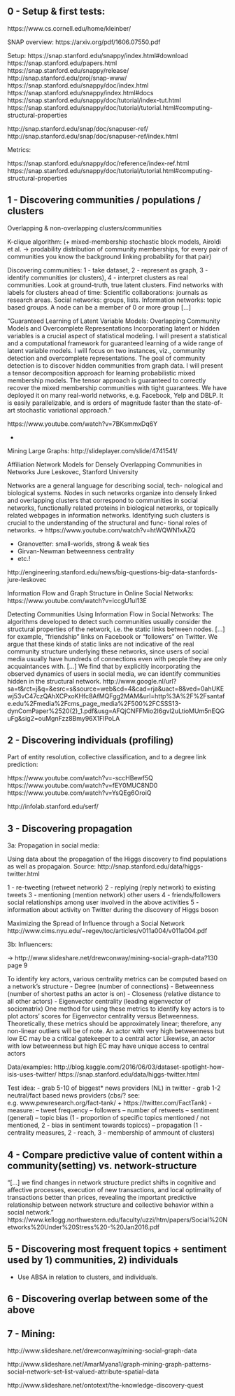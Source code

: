 
## 0 - Setup & first tests:

https://www.cs.cornell.edu/home/kleinber/

SNAP overview:
https://arxiv.org/pdf/1606.07550.pdf

Setup:
https://snap.stanford.edu/snappy/index.html#download
https://snap.stanford.edu/papers.html
https://snap.stanford.edu/snappy/release/
http://snap.stanford.edu/proj/snap-www/
https://snap.stanford.edu/snappy/doc/index.html
https://snap.stanford.edu/snappy/index.html#docs
https://snap.stanford.edu/snappy/doc/tutorial/index-tut.html
https://snap.stanford.edu/snappy/doc/tutorial/tutorial.html#computing-structural-properties

http://snap.stanford.edu/snap/doc/snapuser-ref/
http://snap.stanford.edu/snap/doc/snapuser-ref/index.html
 
Metrics:

https://snap.stanford.edu/snappy/doc/reference/index-ref.html
https://snap.stanford.edu/snappy/doc/tutorial/tutorial.html#computing-structural-properties


## 1 - Discovering communities / populations / clusters

Overlapping & non-overlapping clusters/communities

K-clique algorithm:
(+ mixed-membership stochastic block models, Airoldi et al. -> prodability distribution of community memberships, for every pair of 
communities you know the background linking probability for that pair)

Discovering communities:
1 - take dataset, 2 - represent as graph, 3 - identify communities (or clusters), 4 - interpret clusters as real communities. 
Look at ground-truth, true latent clusters. Find networks with labels for clusters ahead of time: Scientific collaborations: 
journals as research areas. Social networks: groups, lists. Information networks: topic based groups. A node can be a member of 0 or more group […]

"Guaranteed Learning of Latent Variable Models: Overlapping Community Models and Overcomplete Representations
Incorporating latent or hidden variables is a crucial aspect of statistical modeling. I will present a statistical and a 
computational framework for guaranteed learning of a wide range of latent variable models. I will focus on two instances, 
viz., community detection and overcomplete representations. The goal of community detection is to discover hidden communities 
from graph data. I will present a tensor decomposition approach for learning probabilistic mixed membership models. 
The tensor approach is guaranteed to correctly recover the mixed membership communities with tight guarantees. We have deployed 
it on many real-world networks, e.g. Facebook, Yelp and DBLP. It is easily parallelizable, and is orders  of magnitude faster 
than the state-of-art stochastic variational approach."

https://www.youtube.com/watch?v=7BKsmmxDq6Y

+

Mining Large Graphs:
http://slideplayer.com/slide/4741541/

Affiliation Network Models for Densely Overlapping Communities in Networks
Jure Leskovec, Stanford University

Networks are a general language for describing social, tech- nological and biological systems. Nodes in such networks organize 
into densely linked and overlapping clusters that correspond to communities in social networks, functionally related proteins 
in biological networks, or topically related webpages in information networks. Identifying such clusters is crucial to the 
understanding of the structural and func- tional roles of networks.
-> https://www.youtube.com/watch?v=htWQWN1xAZQ


- Granovetter: small-worlds, strong & weak ties
- Girvan-Newman betweenness centrality
- etc.!

http://engineering.stanford.edu/news/big-questions-big-data-stanfords-jure-leskovec


Information Flow and Graph Structure in Online Social Networks:
https://www.youtube.com/watch?v=iccgU1ul13E

Detecting Communities Using Information Flow in Social Networks:
The algorithms developed to detect such communities usually consider the structural properties of the network, i.e. the static 
links between nodes. [...] for example, “friendship” links on Facebook or “followers” on Twitter. We argue that these kinds of
static links are not indicative of the real community structure underlying these networks, since users of social media usually
have hundreds of connections even with people they are only acquaintances with. [...] We find that by explicitly incorporating 
the observed dynamics of users in social media, we can identify communities hidden in the structural network.
http://www.google.nl/url?sa=t&rct=j&q=&esrc=s&source=web&cd=4&cad=rja&uact=8&ved=0ahUKEwj53vC47czQAhXCPxoKHfc8AfMQFgg2MAM&url=http%3A%2F%2Fsantafe.edu%2Fmedia%2Fcms_page_media%2F500%2FCSSS13-dynComPaper%2520(2)_1.pdf&usg=AFQjCNFFMio2I6gvl2uLtioMUm5nEQGuFg&sig2=ouMgnFzz8Bmy96X1FlPoLA




## 2 - Discovering individuals (profiling)

Part of entity resolution, collective classification, and to a degree link prediction:

https://www.youtube.com/watch?v=-sccHBewf5Q
https://www.youtube.com/watch?v=fEY0MUC8ND0
https://www.youtube.com/watch?v=YsQEg6OroiQ

http://infolab.stanford.edu/serf/

 
## 3 - Discovering propagation

3a: Propagation in social media:

Using data about the propagation of the Higgs discovery to find populations as well as propagaion.
Source: http://snap.stanford.edu/data/higgs-twitter.html

1 - re-tweeting (retweet network)
2 - replying (reply network) to existing tweets
3 - mentioning (mention network) other users
4 - friends/followers social relationships among user involved in the above activities
5 - information about activity on Twitter during the discovery of Higgs boson

Maximizing the Spread of Influence through a Social Network
http://www.cims.nyu.edu/~regev/toc/articles/v011a004/v011a004.pdf

3b: Influencers:

-> http://www.slideshare.net/drewconway/mining-social-graph-data?130 page 9

To identify key actors, various centrality metrics can be computed based on a network’s structure 
- Degree (number of connections) 
- Betweenness (number of shortest paths an actor is on) 
- Closeness (relative distance to all other actors) 
- Eigenvector centrality (leading eigenvector of sociomatrix) 
One method for using these metrics to identify key actors is to plot actors’ scores for Eigenvector centrality 
versus Betweenness. 
Theoretically, these metrics should be approximately linear; therefore, any non-linear outliers will be of note. 
An actor with very high betweenness but low EC may be a critical gatekeeper to a central actor
Likewise, an actor with low betweenness but high EC may have unique access to central actors


Data/examples:
http://blog.kaggle.com/2016/06/03/dataset-spotlight-how-isis-uses-twitter/
https://snap.stanford.edu/data/higgs-twitter.html

Test idea:
- grab 5-10 of biggest* news providers (NL) in twitter
- grab 1-2 neutral/fact based news providers (cbs/? see: e.g. www.pewresearch.org/fact-tank/ 
  + https://twitter.com/FactTank)
- measure:
-- tweet frequency
-- followers
-- number of retweets
-- sentiment (general)
-- topic bias (1 - proportion of specific topics mentioned / not mentioned, 
   2 - bias in sentiment towards topiccs)
-- propagation (1 - centrality measures, 2 - reach, 3 - membership of ammount of clusters)


## 4 - Compare predictive value of content within a community(setting) vs. network-structure

"[...] we find changes in network structure predict shifts in cognitive and affective processes, execution of new transactions, 
and local optimality of transactions better than prices, revealing the important predictive relationship between network 
structure and collective behavior within a social network."
https://www.kellogg.northwestern.edu/faculty/uzzi/htm/papers/Social%20Networks%20Under%20Stress%20-%20Jan2016.pdf 



## 5 - Discovering most frequent topics + sentiment used by 1) communities, 2) individuals

- Use ABSA in relation to clusters, and individuals.



## 6 - Discovering overlap between some of the above



## 7 - Mining:

http://www.slideshare.net/drewconway/mining-social-graph-data

http://www.slideshare.net/AmarMyana1/graph-mining-graph-patterns-social-network-set-list-valued-attribute-spatial-data

http://www.slideshare.net/ontotext/the-knowledge-discovery-quest


